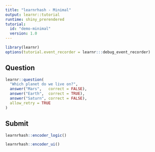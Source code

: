```yaml
---
title: "learnrhash - Minimal"
output: learnr::tutorial
runtime: shiny_prerendered
tutorial:
  id: "demo-minimal"
  version: 1.0
---
```


```r
library(learnr)
options(tutorial.event_recorder = learnr:::debug_event_recorder)
```

## Question

```r
learnr::question(
  "Which planet do we live on?",
  answer("Mars",   correct = FALSE),
  answer("Earth",  correct = TRUE),
  answer("Saturn", correct = FALSE),
  allow_retry = TRUE
)
```

## Submit

```r
learnrhash::encoder_logic()
```

```r
learnrhash::encoder_ui()
```
